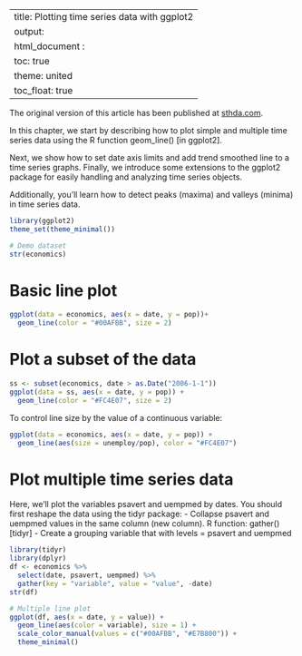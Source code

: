 
---
title: Plotting time series data with ggplot2
output: 
  html_document :
    toc: true
    theme: united
    toc_float: true
---
The original version of this article has been published at [sthda.com](http://www.sthda.com/english/articles/32-r-graphics-essentials/128-plot-time-series-data-using-ggplot).

In this chapter, we start by describing how to plot simple and multiple time series data using the R function geom_line() [in ggplot2].

Next, we show how to set date axis limits and add trend smoothed line to a time series graphs. Finally, we introduce some extensions to the ggplot2 package for easily handling and analyzing time series objects.

Additionally, you’ll learn how to detect peaks (maxima) and valleys (minima) in time series data.

```r
library(ggplot2)
theme_set(theme_minimal())

# Demo dataset
str(economics)
```

# Basic line plot
```r
ggplot(data = economics, aes(x = date, y = pop))+
  geom_line(color = "#00AFBB", size = 2)
```

# Plot a subset of the data
```r
ss <- subset(economics, date > as.Date("2006-1-1"))
ggplot(data = ss, aes(x = date, y = pop)) + 
  geom_line(color = "#FC4E07", size = 2)
```

To control line size by the value of a continuous variable:
```r
ggplot(data = economics, aes(x = date, y = pop)) +
  geom_line(aes(size = unemploy/pop), color = "#FC4E07")
```

# Plot multiple time series data
Here, we’ll plot the variables psavert and uempmed by dates. You should first reshape the data using the tidyr package: - Collapse psavert and uempmed values in the same column (new column). R function: gather()[tidyr] - Create a grouping variable that with levels = psavert and uempmed
```r
library(tidyr)
library(dplyr)
df <- economics %>%
  select(date, psavert, uempmed) %>%
  gather(key = "variable", value = "value", -date)
str(df)
```
```r
# Multiple line plot
ggplot(df, aes(x = date, y = value)) + 
  geom_line(aes(color = variable), size = 1) +
  scale_color_manual(values = c("#00AFBB", "#E7B800")) +
  theme_minimal()
```
